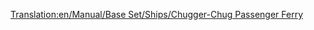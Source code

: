 [[Translation:en/Manual/Base Set/Ships/Chugger-Chug Passenger Ferry]]
{{fr/Bateau|Nom=Ferry de passagers Chugger-Chug
|Image=[[File:en/Toylandpassengership.png|Chugger-Chug Passenger Ferry]]
|Coût=18 279£ (36 558$)
|Vitesse=32 km/h (20 mph)
|Entretien=1 476£ (2 952$)
|Conception=1946 	
|Vie=30
|Capacité=100 passagers
|Description= Le ferry de passagers Chugger-Chug est le premier ferry disponible dans le pays des jouets. Il est conçu pour un transport de voyageurs lent sur de longues distances.
|Réalité=Fictif.
}}